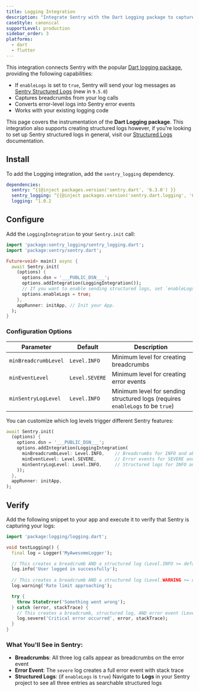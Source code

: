 ```yaml
---
title: Logging Integration
description: "Integrate Sentry with the Dart Logging package to capture events, breadcrumbs, and automatically send structured logs to Sentry."
caseStyle: canonical
supportLevel: production
sidebar_order: 3
platforms:
  - dart
  - flutter
---
```


This integration connects Sentry with the popular [Dart logging package](https://pub.dev/packages/logging), providing the following capabilities:

- If `enableLogs` is set to `true`, Sentry will send your log messages as [Sentry Structured Logs](/platforms/dart/logs/) (new in `9.5.0`)
- Captures breadcrumbs from your log calls
- Converts error-level logs into Sentry error events
- Works with your existing logging code

<Alert level="info">

This page covers the instrumentation of the **Dart Logging package**.
This integration also supports creating structured logs however, if you're looking to set up Sentry structured logs in general, visit our [Structured Logs](/platforms/dart/logs/) documentation. 

</Alert>

## Install

To add the Logging integration, add the `sentry_logging` dependency.

```yml {filename:pubspec.yaml}
dependencies:
  sentry: ^{{@inject packages.version('sentry.dart', '6.3.0') }}
  sentry_logging: ^{{@inject packages.version('sentry.dart.logging', '6.3.0') }}
  logging: ^1.0.2
```

## Configure

Add the `LoggingIntegration` to your `Sentry.init` call:

```dart
import 'package:sentry_logging/sentry_logging.dart';
import 'package:sentry/sentry.dart';

Future<void> main() async {
  await Sentry.init(
    (options) {
      options.dsn = '___PUBLIC_DSN___';
      options.addIntegration(LoggingIntegration());
      // If you want to enable sending structured logs, set `enableLogs` to `true`
      options.enableLogs = true;
    },
    appRunner: initApp, // Init your App.
  );
}
```

### Configuration Options

| Parameter | Default | Description |
|-----------|---------|-------------|
| `minBreadcrumbLevel` | `Level.INFO` | Minimum level for creating breadcrumbs |
| `minEventLevel` | `Level.SEVERE` | Minimum level for creating error events |
| `minSentryLogLevel` | `Level.INFO` | Minimum level for sending structured logs (requires `enableLogs` to be `true`) |

You can customize which log levels trigger different Sentry features:

```dart
await Sentry.init(
  (options) {
    options.dsn = '___PUBLIC_DSN___';
    options.addIntegration(LoggingIntegration(
      minBreadcrumbLevel: Level.INFO,    // Breadcrumbs for INFO and above
      minEventLevel: Level.SEVERE,       // Error events for SEVERE and above  
      minSentryLogLevel: Level.INFO,     // Structured logs for INFO and above
    ));
  },
  appRunner: initApp,
);
```

## Verify

Add the following snippet to your app and execute it to verify that Sentry is capturing your logs:

```dart
import 'package:logging/logging.dart';

void testLogging() {
  final log = Logger('MyAwesomeLogger');

  // This creates a breadcrumb AND a structured log (Level.INFO >= defaults)
  log.info('User logged in successfully');
  
  // This creates a breadcrumb AND a structured log (Level.WARNING >= defaults)  
  log.warning('Rate limit approaching');

  try {
    throw StateError('Something went wrong');
  } catch (error, stackTrace) {
    // This creates a breadcrumb, structured log, AND error event (Level.SEVERE >= all defaults)
    log.severe('Critical error occurred', error, stackTrace);
  }
}
```

### What You'll See in Sentry:
- **Breadcrumbs**: All three log calls appear as breadcrumbs on the error event
- **Error Event**: The `severe` log creates a full error event with stack trace
- **Structured Logs**: (if `enableLogs` is `true`) Navigate to **Logs** in your Sentry project to see all three entries as searchable structured logs

